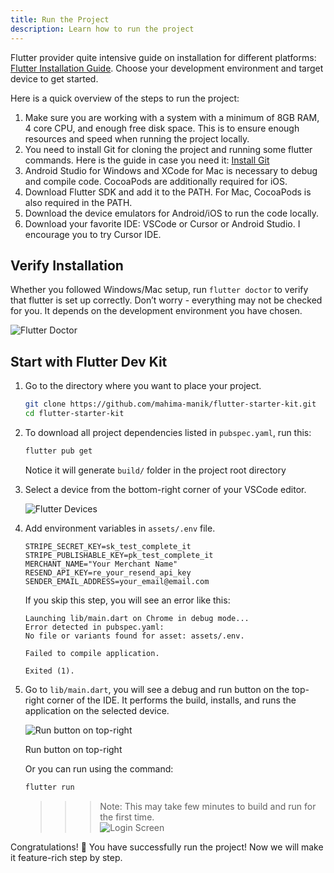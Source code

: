 ```yaml
---
title: Run the Project
description: Learn how to run the project
---
```


Flutter provider quite intensive guide on installation for different platforms: [Flutter Installation Guide](https://docs.flutter.dev/get-started/install). Choose your development environment and target device to get started. 

Here is a quick overview of the steps to run the project:

1. Make sure you are working with a system with a minimum of 8GB RAM, 4 core CPU, and enough free disk space. This is to ensure enough resources and speed when running the project locally.
2. You need to install Git for cloning the project and running some flutter commands. Here is the guide in case you need it: [Install Git](https://github.com/git-guides/install-git)
3. Android Studio for Windows and XCode for Mac is necessary to debug and compile code. CocoaPods are additionally required for iOS.
4. Download Flutter SDK and add it to the PATH. For Mac, CocoaPods is also required in the PATH.
5. Download the device emulators for Android/iOS to run the code locally.
6. Download your favorite IDE: VSCode or Cursor or Android Studio. I encourage you to try Cursor IDE. 

## Verify Installation

Whether you followed Windows/Mac setup, run `flutter doctor` to verify that flutter is set up correctly. Don’t worry - everything may not be checked for you. It depends on the development environment you have chosen.

<Image src={flutterDoctor} alt="Flutter Doctor" />

## Start with Flutter Dev Kit

1. Go to the directory where you want to place your project.
    
    ```bash
    git clone https://github.com/mahima-manik/flutter-starter-kit.git
    cd flutter-starter-kit
    ```
    

2. To download all project dependencies listed in `pubspec.yaml`, run this:
    
    ```bash
    flutter pub get
    ```
    
    Notice it will generate `build/` folder in the project root directory

3. Select a device from the bottom-right corner of your VSCode editor. 
    
    <Image src={deviceSelect} alt="Flutter Devices" />

4. Add environment variables in `assets/.env` file.
    ```
    STRIPE_SECRET_KEY=sk_test_complete_it
    STRIPE_PUBLISHABLE_KEY=pk_test_complete_it
    MERCHANT_NAME="Your Merchant Name"
    RESEND_API_KEY=re_your_resend_api_key
    SENDER_EMAIL_ADDRESS=your_email@email.com
    ```

    If you skip this step, you will see an error like this:
    ```   
    Launching lib/main.dart on Chrome in debug mode...
    Error detected in pubspec.yaml:
    No file or variants found for asset: assets/.env.

    Failed to compile application.

    Exited (1).
    ```

5. Go to `lib/main.dart`, you will see a debug and run button on the top-right corner of the IDE. It performs the build, installs, and runs the application on the selected device.
    
    <Image src={runButton} alt="Run button on top-right" />
    
    Run button on top-right
    
    Or you can run using the command: 
    
    ```bash
    flutter run
    ```
    >>> Note: This may take few minutes to build and run for the first time.     
    <Image src={loginScreen} style="max-width: 50%;" alt="Login Screen"></Image>
    

Congratulations! 🥳 You have successfully run the project! Now we will make it feature-rich step by step.

